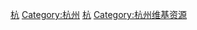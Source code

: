 {{cat main|杭州市}}

[[Category:中国城市模板|杭]]
[[Category:杭州|Category:杭州]]
[[Category:浙江模板|杭]]
[[Category:杭州维基资源|Category:杭州维基资源]]